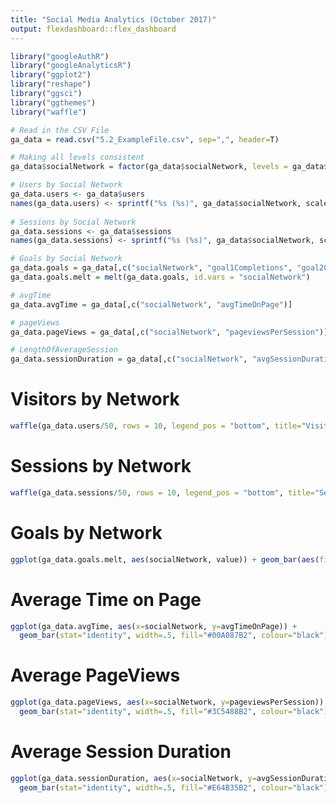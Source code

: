 ```yaml
---
title: "Social Media Analytics (October 2017)"
output: flexdashboard::flex_dashboard
---
```


```r
library("googleAuthR")
library("googleAnalyticsR")
library("ggplot2")
library("reshape")
library("ggsci")
library("ggthemes")
library("waffle")

# Read in the CSV File
ga_data = read.csv("5.2_ExampleFile.csv", sep=",", header=T)

# Making all levels consistent
ga_data$socialNetwork = factor(ga_data$socialNetwork, levels = ga_data$socialNetwork)

# Users by Social Network
ga_data.users <- ga_data$users
names(ga_data.users) <- sprintf("%s (%s)", ga_data$socialNetwork, scales::percent(round(ga_data$users/sum(ga_data$users), 2)))
 
# Sessions by Social Network
ga_data.sessions <- ga_data$sessions
names(ga_data.sessions) <- sprintf("%s (%s)", ga_data$socialNetwork, scales::percent(round(ga_data$sessions/sum(ga_data$sessions), 2)))

# Goals by Social Network
ga_data.goals = ga_data[,c("socialNetwork", "goal1Completions", "goal2Completions")]
ga_data.goals.melt = melt(ga_data.goals, id.vars = "socialNetwork")

# avgTime
ga_data.avgTime = ga_data[,c("socialNetwork", "avgTimeOnPage")]

# pageViews
ga_data.pageViews = ga_data[,c("socialNetwork", "pageviewsPerSession")]

# LengthOfAverageSession
ga_data.sessionDuration = ga_data[,c("socialNetwork", "avgSessionDuration")]


```

Visitors by Network {data-navmenu="Traffic"}
=====================================

```r
waffle(ga_data.users/50, rows = 10, legend_pos = "bottom", title="Visitors by Social Network", xlab="1 square = 50 visitors")
```


Sessions by Network {data-navmenu="Traffic"}
=====================================

```r
waffle(ga_data.sessions/50, rows = 10, legend_pos = "bottom", title="Sessions by Social Network", xlab="1 square = 50 sessions")
```

Goals by Network {data-navmenu="Revenue and Goals"}
=====================================
```r
ggplot(ga_data.goals.melt, aes(socialNetwork, value)) + geom_bar(aes(fill = variable), width = 0.6, position = position_dodge(width = 0.7), stat = "identity",colour="black") + xlab("Social Network") + ylab("Completions") + theme_minimal() + scale_fill_manual(values = c("#de2d26", "#3182bd"), name="Goals", breaks=c("goal1Completions", "goal2Completions"),labels=c("Purchases", "Subscriptions"))

```   
 
Average Time on Page {data-navmenu="Engagement"}
=====================================

```r
ggplot(ga_data.avgTime, aes(x=socialNetwork, y=avgTimeOnPage)) + 
  geom_bar(stat="identity", width=.5, fill="#00A087B2", colour="black") + theme_bw() + theme(axis.text.x = element_text(angle = 90, hjust = 1)) + labs(title="Average Time on Page", subtitle="November 2017",x = "Social Network", y="Seconds") 
```


Average PageViews {data-navmenu="Engagement"}
=====================================
 
```r
ggplot(ga_data.pageViews, aes(x=socialNetwork, y=pageviewsPerSession)) + 
  geom_bar(stat="identity", width=.5, fill="#3C5488B2", colour="black") + theme_bw() + theme(axis.text.x = element_text(angle = 90, hjust = 1)) + labs(title="Average Pageviews", subtitle="November 2017",x = "Social Network", y="PageViews") 


```

Average Session Duration {data-navmenu="Engagement"}
=====================================

```r
ggplot(ga_data.sessionDuration, aes(x=socialNetwork, y=avgSessionDuration)) + 
  geom_bar(stat="identity", width=.5, fill="#E64B35B2", colour="black") + theme_bw() + theme(axis.text.x = element_text(angle = 90, hjust = 1)) + labs(title="Average Session Duration", subtitle="November 2017",x = "Social Network", y="Seconds") 
```